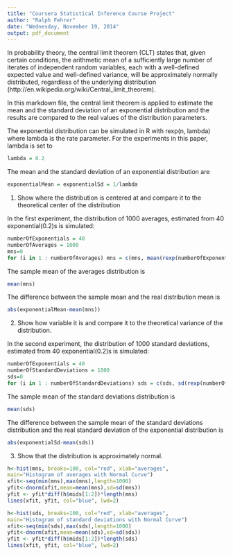 ```yaml
---
title: "Coursera Statistical Inference Course Project"
author: "Ralph Fehrer"
date: "Wednesday, November 19, 2014"
output: pdf_document
---
```


In probability theory, the central limit theorem (CLT) states that, given certain conditions, the arithmetic mean of a sufficiently large number of iterates of independent random variables, each with a well-defined expected value and well-defined variance, will be approximately normally distributed, regardless of the underlying distribution (http://en.wikipedia.org/wiki/Central_limit_theorem).

In this markdown file, the central limit theorem is applied to estimate the mean and the standard deviation of an exponential distribution and the results are compared to the real values of the distribution parameters. 

The exponential distribution can be simulated in R with rexp(n, lambda) where lambda is the rate parameter. 
For the experiments in this paper, lambda is set to 

```r
lambda = 0.2
```

The mean and the standard deviation of an exponential distribution are 

```r
exponentialMean = exponentialSd = 1/lambda
```

1. Show where the distribution is centered at and compare it to the theoretical center of the distribution

In the first experiment, the distribution of 1000 averages, estimated from 40 exponential(0.2)s is simulated:

```r
numberOfExponentials = 40
numberOfAverages = 1000
mns=0
for (i in 1 : numberOfAverages) mns = c(mns, mean(rexp(numberOfExponentials,lambda)))
```

The sample mean of the averages distribution is

```r
mean(mns)
```

The difference between the sample mean and the real distribution mean is

```r
abs(exponentialMean-mean(mns))
```

2. Show how variable it is and compare it to the theoretical variance of the distribution.

In the second experiment, the distribution of 1000 standard deviations, estimated from 40 exponential(0.2)s is simulated:

```r
numberOfExponentials = 40
numberOfStandardDeviations = 1000
sds=0
for (i in 1 : numberOfStandardDeviations) sds = c(sds, sd(rexp(numberOfExponentials,lambda)))
```

The sample mean of the standard deviations distribution is

```r
mean(sds)
```

The difference between the sample mean of the standard deviations distribution and the real standard deviation of the exponential distribution is

```r
abs(exponentialSd-mean(sds))
```

3. Show that the distribution is approximately normal.

```r
h<-hist(mns, breaks=100, col="red", xlab="averages", 
main="Histogram of averages with Normal Curve") 
xfit<-seq(min(mns),max(mns),length=1000) 
yfit<-dnorm(xfit,mean=mean(mns),sd=sd(mns)) 
yfit <- yfit*diff(h$mids[1:2])*length(mns) 
lines(xfit, yfit, col="blue", lwd=2)

h<-hist(sds, breaks=100, col="red", xlab="averages", 
main="Histogram of standard deviations with Normal Curve") 
xfit<-seq(min(sds),max(sds),length=1000) 
yfit<-dnorm(xfit,mean=mean(sds),sd=sd(sds)) 
yfit <- yfit*diff(h$mids[1:2])*length(sds) 
lines(xfit, yfit, col="blue", lwd=2)

```


